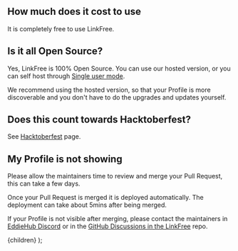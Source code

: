 
## How much does it cost to use

It is completely free to use LinkFree.

## Is it all Open Source?

Yes, LinkFree is 100% Open Source. You can use our hosted version, or you can self host through [Single user mode](advanced/single-user-mode).

We recommend using the hosted version, so that your Profile is more discoverable and you don't have to do the upgrades and updates yourself.

## Does this count towards Hacktoberfest?

See [Hacktoberfest](contributing/hacktoberfest) page.

## My Profile is not showing

Please allow the maintainers time to review and merge your Pull Request, this can take a few days.

Once your Pull Request is merged it is deployed automatically. The deployment can take about 5mins after being merged.

If your Profile is not visible after merging, please contact the maintainers in [EddieHub Discord](https://discord.eddiehub.org) or in the [GitHub Discussions in the LinkFree](http://github.com/EddieHubCommunity/LinkFree/discussions) repo.

  <DocsLayout title="LinkFree FAQ documentation">{children}</DocsLayout>
);
